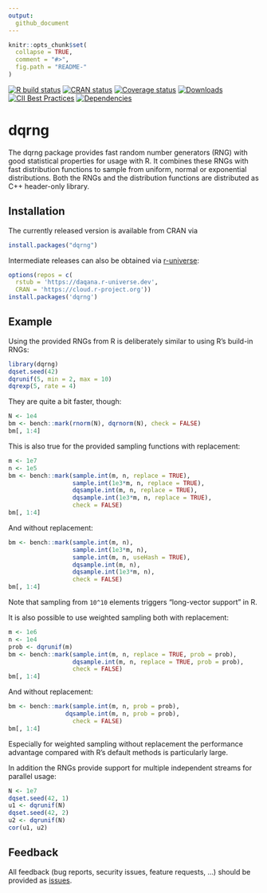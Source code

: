 ```yaml
---
output:
  github_document
---
```


<!-- README.md is generated from README.Rmd. Please edit that file -->

```r
knitr::opts_chunk$set(
  collapse = TRUE,
  comment = "#>",
  fig.path = "README-"
)
```

  [![R build status](https://github.com/daqana/dqrng/workflows/R-CMD-check/badge.svg)](https://github.com/daqana/dqrng/actions)
[![CRAN status](https://www.r-pkg.org/badges/version/dqrng)](https://cran.r-project.org/package=dqrng)
[![Coverage status](https://codecov.io/gh/daqana/dqrng/branch/master/graph/badge.svg)](https://codecov.io/github/daqana/dqrng?branch=master)
[![Downloads](https://cranlogs.r-pkg.org/badges/dqrng?color=brightgreen)](https://www.r-pkg.org/pkg/dqrng)
[![CII Best Practices](https://bestpractices.coreinfrastructure.org/projects/2157/badge)](https://bestpractices.coreinfrastructure.org/projects/2157)
[![Dependencies](https://tinyverse.netlify.com/badge/dqrng)](https://cran.r-project.org/package=dqrng)

# dqrng

The dqrng package provides fast random number generators (RNG) with good statistical properties for usage with R.
It combines these RNGs with fast distribution functions to sample from uniform, normal or exponential distributions.
Both the RNGs and the distribution functions are distributed as C++ header-only library.

## Installation

The currently released version is available from CRAN via

```r
install.packages("dqrng")
```

Intermediate releases can also be obtained via
[r-universe](https://daqana.r-universe.dev/ui#package:dqrng):

```r
options(repos = c(
  rstub = 'https://daqana.r-universe.dev',
  CRAN = 'https://cloud.r-project.org'))
install.packages('dqrng')
```

## Example

Using the provided RNGs from R is deliberately similar to using R's build-in RNGs:

```r
library(dqrng)
dqset.seed(42)
dqrunif(5, min = 2, max = 10)
dqrexp(5, rate = 4)
```

They are quite a bit faster, though:

```r
N <- 1e4
bm <- bench::mark(rnorm(N), dqrnorm(N), check = FALSE)
bm[, 1:4]
```

This is also true for the provided sampling functions with replacement:

```r
m <- 1e7
n <- 1e5
bm <- bench::mark(sample.int(m, n, replace = TRUE),
                  sample.int(1e3*m, n, replace = TRUE),
                  dqsample.int(m, n, replace = TRUE),
                  dqsample.int(1e3*m, n, replace = TRUE),
                  check = FALSE)
bm[, 1:4]
```

And without replacement:

```r
bm <- bench::mark(sample.int(m, n),
                  sample.int(1e3*m, n),
                  sample.int(m, n, useHash = TRUE),
                  dqsample.int(m, n),
                  dqsample.int(1e3*m, n),
                  check = FALSE)
bm[, 1:4]
```

Note that sampling from `10^10` elements triggers "long-vector support" in R.

It is also possible to use weighted sampling both with replacement:

```r
m <- 1e6
n <- 1e4
prob <- dqrunif(m)
bm <- bench::mark(sample.int(m, n, replace = TRUE, prob = prob),
                  dqsample.int(m, n, replace = TRUE, prob = prob),
                  check = FALSE)
bm[, 1:4]
```

And without replacement:

```r
bm <- bench::mark(sample.int(m, n, prob = prob),
                dqsample.int(m, n, prob = prob),
                  check = FALSE)
bm[, 1:4]
```

Especially for weighted sampling without replacement the performance advantage compared with R's default methods is particularly large. 

In addition the RNGs provide support for multiple independent streams for parallel usage:

```r
N <- 1e7
dqset.seed(42, 1)
u1 <- dqrunif(N)
dqset.seed(42, 2)
u2 <- dqrunif(N)
cor(u1, u2)
```

## Feedback

All feedback (bug reports, security issues, feature requests, ...) should be provided as [issues](https://github.com/daqana/dqrng/issues).
